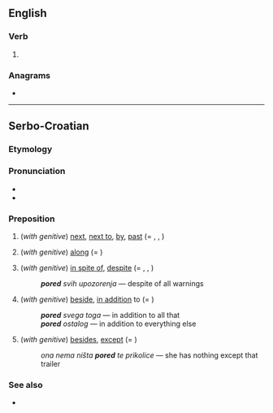==English==

===Verb===
{{head|en|verb form}}

# {{en-past of|pore}}

===Anagrams===
* {{anagrams|en|Pedro|doper|orped|roped}}

----

==Serbo-Croatian==

===Etymology===
{{prefix|po|red|lang=sh}}

===Pronunciation===
* {{IPA|/pôred/|lang=sh}}
* {{hyphenation|po|red|lang=sh}}

===Preposition===
{{sh-preposition|head=pȍred}}

# (''with genitive'') [[next]], [[next to]], [[by]], [[past]] (= {{m|sh|krȁj}}, {{m|sh|pȍkraj}}, {{m|sh|dȍ}})
#: {{ux|sh|Dođi, s(j)edni '''pored''' mene.|Come, sit next to me.|inline=1}}
#: {{ux|sh|Metak je proletio '''pored''' mene.|The bullet flew by me.|inline=1}}
# (''with genitive'') [[along]] (= {{m|sh|dȕž}})
#: {{ux|sh|Cesta ide pored r(ij)eke''|The road goes along the river.|inline=1}}
# (''with genitive'') [[in spite of]], [[despite]] (= {{m|sh|ȕprkos}}, {{m|sh|pȍkraj}}, {{m|sh|mȉmo}})
#: '''''pored''' svih upozorenja'' — despite of all warnings
# (''with genitive'') [[beside]], [[in addition]] to (= {{m|sh|pòvrh}})
#: '''''pored''' svega toga'' — in addition to all that
#: '''''pored''' ostalog'' — in addition to everything else
# (''with genitive'') [[besides]], [[except]] (= {{m|sh|osim|ȍsīm}})
#: ''ona nema ništa '''pored''' te prikolice'' — she has nothing except that trailer

===See also===
* {{l|sh|pokraj}}